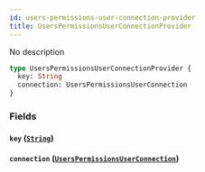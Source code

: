 ```yaml
---
id: users-permissions-user-connection-provider
title: UsersPermissionsUserConnectionProvider
---
```


No description

```graphql
type UsersPermissionsUserConnectionProvider {
  key: String
  connection: UsersPermissionsUserConnection
}
```

### Fields

#### `key` ([`String`](/v1/scalars/string))

#### `connection` ([`UsersPermissionsUserConnection`](/v1/objects/users-permissions-user-connection))

